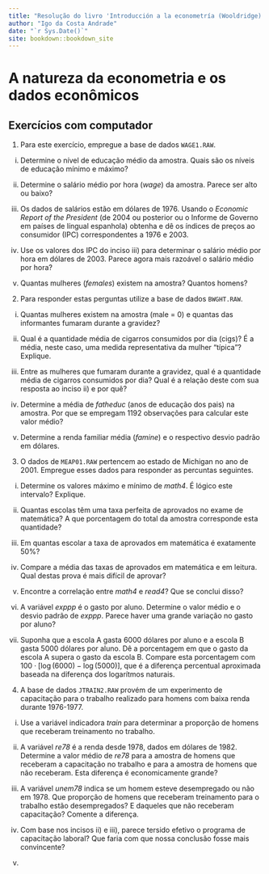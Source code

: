 ```yaml
--- 
title: "Resolução do livro 'Introducción a la econometría (Wooldridge)'"
author: "Igo da Costa Andrade"
date: "`r Sys.Date()`"
site: bookdown::bookdown_site
---
```


# A natureza da econometria e os dados econômicos

## Exercícios com computador

1. Para este exercício, empregue a base de dados `WAGE1.RAW`.

  i) Determine o nível de educação médio da amostra. Quais são os níveis de educação mínimo e máximo?
  
  ii) Determine o salário médio por hora (*wage*) da amostra. Parece ser alto ou baixo?
  
  iii) Os dados de salários estão em dólares de 1976. Usando o *Economic Report of the President* (de 2004 ou posterior ou o Informe de Governo em países de língual espanhola) obtenha e dê os índices de preços ao consumidor (IPC) correspondentes a 1976 e 2003.
  
  iv) Use os valores dos IPC do inciso iii) para determinar o salário médio por hora em dólares de 2003. Parece agora mais razoável o salário médio por hora?
  
  v) Quantas mulheres (*females*) existem na amostra? Quantos homens?
  
  
2. Para responder estas perguntas utilize a base de dados `BWGHT.RAW`.

  i) Quantas mulheres existem na amostra (male = 0) e quantas das informantes fumaram durante a gravidez?
  
  ii) Qual é a quantidade média de cigarros consumidos por dia (cigs)? É a média, neste caso, uma medida representativa da mulher "típica"? Explique.
  
  iii) Entre as mulheres que fumaram durante a gravidez, qual é a quantidade média de cigarros consumidos por dia? Qual é a relação deste com sua resposta ao inciso ii) e por quê?
  
  iv) Determine a média de *fatheduc* (anos de educação dos pais) na amostra. Por que se empregam 1192 observações para calcular este valor médio?
  
  v) Determine a renda familiar média (*famine*) e o respectivo desvio padrão em dólares.
  
3. O dados de `MEAP01.RAW` pertencem ao estado de Michigan no ano de 2001. Empregue esses dados para responder as percuntas seguintes.

  i) Determine os valores máximo e mínimo de *math4*. É lógico este intervalo? Explique.
  
  ii) Quantas escolas têm uma taxa perfeita de aprovados no exame de matemática? A que porcentagem do total da amostra corresponde esta quantidade?
  
  iii) Em quantas escolar a taxa de aprovados em matemática é exatamente 50%?
  
  iv) Compare a média das taxas de aprovados em matemática e em leitura. Qual destas prova é mais difícil de aprovar?
  
  v) Encontre a correlação entre *math4* e *read4*? Que se conclui disso?
  
  vi) A variável *exppp* é o gasto por aluno. Determine o valor médio e o desvio padrão de *exppp*. Parece haver uma grande variação no gasto por aluno?
  
  vii) Suponha que a escola A gasta 6000 dólares por aluno e a escola B gasta 5000 dólares por aluno. Dê a porcentagem em que o gasto da escola A supera o gasto da escola B. Compare esta porcentagem com $100 \cdot \left[\log{(6000)} - \log{(5000)}\right]$, que é a diferença percentual aproximada baseada na diferença dos logarítmos naturais. 
  
4. A base de dados `JTRAIN2.RAW` provém de um experimento de capacitação para o trabalho realizado para homens com baixa renda durante 1976-1977.

  i) Use a variável indicadora *train* para determinar a proporção de homens que receberam treinamento no trabalho.
  
  ii) A variável *re78* é a renda desde 1978, dados em dólares de 1982. Determine a valor médio de *re78* para a amostra de homens que receberam a capacitação no trabalho e para a amostra de homens que não receberam. Esta diferença é economicamente grande?
  
  iii) A variável *unem78* indica se um homem esteve desempregado ou não em 1978. Que proporção de homens que receberam treinamento para o trabalho estão desempregados? E daqueles que não receberam capacitação? Comente a diferença.
  
  iv) Com base nos incisos ii) e iii), parece tersido efetivo o programa de capacitação laboral? Que faria com que nossa conclusão fosse mais convincente?
  
  iv) 

